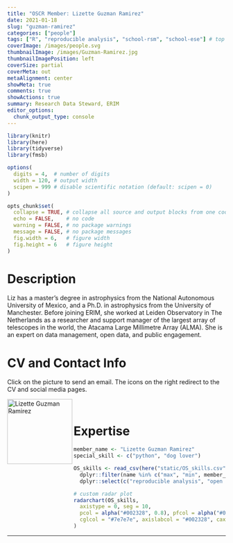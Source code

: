 ```yaml
---
title: "OSCR Member: Lizette Guzman Ramirez"
date: 2021-01-18
slug: "guzman-ramirez"
categories: ["people"]
tags: ["R", "reproducible analysis", "school-rsm", "school-ese"] # top 3 categories + unique + school
coverImage: /images/people.svg
thumbnailImage: /images/Guzman-Ramirez.jpg
thumbnailImagePosition: left
coverSize: partial
coverMeta: out
metaAlignment: center
showMeta: true
comments: true
showActions: true
summary: Research Data Steward, ERIM
editor_options: 
  chunk_output_type: console
---
```


```r

library(knitr)
library(here)
library(tidyverse)
library(fmsb)

options(
  digits = 4,  # number of digits
  width = 120, # output width
  scipen = 999 # disable scientific notation (default: scipen = 0)
)

opts_chunk$set(
  collapse = TRUE, # collapse all source and output blocks from one code chunk into a single block
  echo = FALSE,    # no code
  warning = FALSE, # no package warnings
  message = FALSE, # no package messages
  fig.width = 6,   # figure width
  fig.height = 6   # figure height
)

```

# Description

Liz has a master's degree in astrophysics from the National Autonomous University of Mexico, and a Ph.D. in astrophysics from the University of Manchester. Before joining ERIM, she worked at Leiden Observatory in The Netherlands as a researcher and support manager of the largest array of telescopes in the world, the Atacama Large Millimetre Array (ALMA). She is an expert on data management, open data, and public engagement.
 
# CV and Contact Info

Click on the picture to send an email. The icons on the right redirect to the CV and social media pages.

<!-- EMAIL -->
<p>
  <a href="mailto:guzmanramirez@rsm.nl">
  <img border="0" alt="Lizette Guzman Ramirez" src="/images/Guzman-Ramirez.jpg" width="150" height="150" align="left">
  </a>
</p>

<!-- CV -->
<p align="center">
  <a href="https://www.linkedin.com/in/drlizguzman/detail/overlay-view/urn:li:fsd_profileTreasuryMedia:(ACoAACL60XMBusr9eaNyq7WSPKw2F6fU5NXryIk,1610799461515)/" class="fa fa-file fa-2x" style="color:#00B969;">
  </a>
</p>

<!-- LINKEDIN -->
<p align="center">
  <a href="https://nl.linkedin.com/in/drlizguzman" class="fa fa-linkedin fa-2x" style="color:#000000;">
  </a>
</p>

<!-- ORCID -->
<p align="center">
  <a href="https://orcid.org/0000-0001-5668-3021" class="ai ai-orcid fa-2x" style="color:#000000;">
  </a>
</p>

<BR>

# Expertise

```r

member_name <- "Lizette Guzman Ramirez"
special_skill <- c("python", "dog lover")

OS_skills <- read_csv(here("static/OS_skills.csv")) %>%
  dplyr::filter(name %in% c("max", "min", member_name)) %>%
  dplyr::select(c("reproducible analysis", "open source software", all_of(special_skill), "data management", "open access", "data sharing"))

# custom radar plot
radarchart(OS_skills,
  axistype = 0, seg = 10,
  pcol = alpha("#002328", 0.8), pfcol = alpha("#00B969", 0.6), plwd = 4, centerzero = TRUE, # polygon
  cglcol = "#7e7e7e", axislabcol = "#002328", caxislabels = seq(0, 10, 2), cglwd = 0.8 # grid
)

```

***


